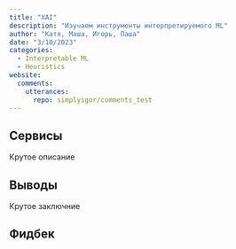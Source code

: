 ```yaml
---
title: "XAI"
description: "Изучаем инструменты интерпретируемого ML"
author: "Катя, Маша, Игорь, Паша"
date: "3/10/2023"
categories:
  - Interpretable ML
  - Heuristics
website:
  comments: 
    utterances:
      repo: simplyigor/comments_test
---
```


## Сервисы 

Крутое описание

## Выводы

Крутое заключние

## Фидбек

<script src="https://giscus.app/client.js"
        data-repo="simplyigor/comments_test"
        data-repo-id="R_kgDOJlj_gw"
        data-category="Announcements"
        data-category-id="DIC_kwDOJlj_g84CWoYN"
        data-mapping="title"
        data-strict="0"
        data-reactions-enabled="1"
        data-emit-metadata="0"
        data-input-position="bottom"
        data-theme="light"
        data-lang="ru"
        crossorigin="anonymous"
        async>
</script>